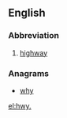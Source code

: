 ==English==

===Abbreviation===
{{rfc-header|Abbreviation}}
{{head|en|abbreviation}}

# [[highway]]

===Anagrams===
* [[why#English|why]]

[[el:hwy.]]